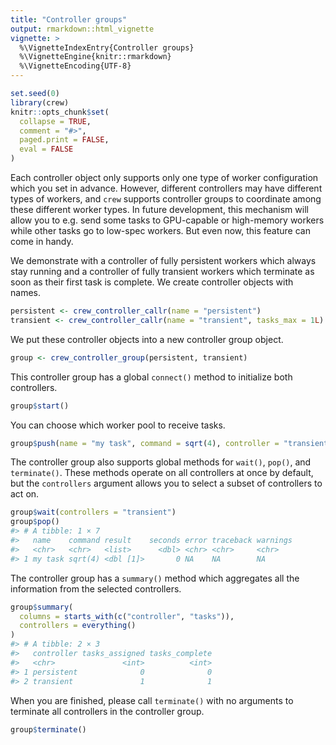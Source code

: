 ```yaml
---
title: "Controller groups"
output: rmarkdown::html_vignette
vignette: >
  %\VignetteIndexEntry{Controller groups}
  %\VignetteEngine{knitr::rmarkdown}
  %\VignetteEncoding{UTF-8}
---
```


```r
set.seed(0)
library(crew)
knitr::opts_chunk$set(
  collapse = TRUE,
  comment = "#>",
  paged.print = FALSE,
  eval = FALSE
)
```

Each controller object only supports only one type of worker configuration which you set in advance. However, different controllers may have different types of workers, and `crew` supports controller groups to coordinate among these different worker types. In future development, this mechanism will allow you to e.g. send some tasks to GPU-capable or high-memory workers while other tasks go to low-spec workers. But even now, this feature can come in handy.

We demonstrate with a controller of fully persistent workers which always stay running and a controller of fully transient workers which terminate as soon as their first task is complete. We create controller objects with names.

```r
persistent <- crew_controller_callr(name = "persistent")
transient <- crew_controller_callr(name = "transient", tasks_max = 1L)
```

We put these controller objects into a new controller group object.

```r
group <- crew_controller_group(persistent, transient)
```

This controller group has a global `connect()` method to initialize both controllers.

```r
group$start()
```

You can choose which worker pool to receive tasks.

```r
group$push(name = "my task", command = sqrt(4), controller = "transient")
```

The controller group also supports global methods for `wait()`, `pop()`, and `terminate()`. These methods operate on all controllers at once by default, but the `controllers` argument allows you to select a subset of controllers to act on.

```r
group$wait(controllers = "transient")
group$pop()
#> # A tibble: 1 × 7
#>   name    command result    seconds error traceback warnings
#>   <chr>   <chr>   <list>      <dbl> <chr> <chr>     <chr>
#> 1 my task sqrt(4) <dbl [1]>       0 NA    NA        NA
```

The controller group has a `summary()` method which aggregates all the information from the selected controllers.

```r
group$summary(
  columns = starts_with(c("controller", "tasks")),
  controllers = everything()
)
#> # A tibble: 2 × 3
#>   controller tasks_assigned tasks_complete
#>   <chr>               <int>          <int>
#> 1 persistent              0              0
#> 2 transient               1              1
```

When you are finished, please call `terminate()` with no arguments to terminate all controllers in the controller group.

```r
group$terminate()
```
